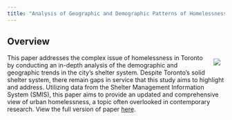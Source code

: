 ```yaml
---
title: "Analysis of Geographic and Demographic Patterns of Homelessness"
---
```

## Overview
<img style="float:right; max-width: 50%; position: relative; padding: 10px; top: 0px;" src="images/HomelessShelter.png">
This paper addresses the complex issue of homelessness in Toronto by conducting an in-depth analysis of the demographic and geographic trends in the city's shelter system. Despite Toronto's solid shelter system, there remain gaps in service that this study aims to highlight and address. Utilizing data from the Shelter Management Information System (SMIS), this paper aims to provide an updated and comprehensive view of urban homelessness, a topic often overlooked in contemporary research. View the full version of paper [here](https://github.com/jwonc4602/Analyzing-Geographic-and-Demographic-Patterns-of-Homelessness).